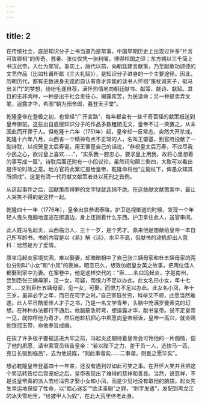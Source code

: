 ```yaml
---
---
---
```

title: 2
---



在传统社会，底层知识分子上书当道乃是常事。中国早期历史上出现过许多“片言可致卿相”的传奇。苏秦、张仪仅凭一张利嘴，博得相国之印；东方朔以三千简上书汉武帝，入仕为郎官。事实上，唐代以前，向朝廷建言献策，乃至献歌功颂德的文艺作品（比如杜甫所献《三大礼赋》），是知识分子进身的一个主要途径。因此，历朝历代，都有无数进身无路而自认有奇才异能的读书人怀抱“策杖谒天子，驱马出关门”的梦想，纷纷毛遂自荐，满怀热情地向朝廷献书、献策、献诗、献赋。其目的无非两种，一种是出于社会责任心，揭露疾苦，为民请命；另一种是卖弄文笔，逞露才华，希图“朝为田舍郎，暮登天子堂”。

乾隆皇帝在登极之初，也曾经“广开言路”，每年都会有一些千奇百怪的献策报送到皇帝御前。这些出自底层知识分子的作品多数粗陋无文，皇帝不过一笑置之，从未因此而开罪于人。但乾隆十六年（1751年）起，皇帝却一反常态，突然大开杀戒。乾隆十六年八月，山西省一个精神有点不正常的人，名叫王肇基，到官府投献了一副诗联，以祝贺皇太后寿诞。用王肇基自己的话说，“恭祝皇太后万寿，不过尽我小民之心，欲讨皇上喜欢……”，“实系我一腔忠心，要求皇上用我，故将心里想着的事写成一篇”。诗联后面还附有一小段议论，虽然词句颠三倒四，大致可以看出是评论时政之意。地方官将此案汇报给皇帝，乾隆命将他“立毙杖下，俾愚众知其所炯戒”。这是有清一代将献文献策者处以死刑之首例。

从这起事件之后，因献策而得罪的文字狱就连绵不绝。在这些献文献策案中，最让人哭笑不得的是这样一起。

乾隆四十一年（1776年），皇帝出京恭谒泰陵。护卫巡视御道的时候，发现一个年轻人鬼头鬼脑地逡巡在御道边，身上还揣着什么东西。护卫拿住此人，送官审问。

此人姓冯名起炎，山西临汾人，三十一岁，是个秀才。原来他是想献给皇帝一本自己所写的书。书的内容是以《易》解《诗》，水平不高，但献书的动机却出人意料：居然是为了爱情。

原来冯起炎家境贫困，难以娶妻，却暗暗相中了自己张三姨母家和杜五姨母家的两位分别叫“小女”和“小凤”的表妹，暗恋已久，想效仿娥皇女英之故事，把两位佳人都娶到家中为妻。在案卷中，他是这样交代的：“臣……名曰冯起炎，字是南州，尝到臣张三姨母家，见一女，可娶，而恨力不足以办此。此女名曰小女，年十七岁……又到臣杜五姨母家，见一女，可娶，而恨力不足以办此。此女名小凤，年十三岁，虽非必字之年，而已在可字之时。”自己家庭贫穷，科举又不顺，此愿当然难遂。此人平日酷爱佳人才子之书，乃是一名文学青年，头脑中充满罗曼蒂克的幻想。在种种办法都行不通后，他脑筋急转弯，想逞露才华，献书皇帝。说不定皇帝一见，就惊呼他为奇才。然后他趁机把心中夙愿向皇帝倾诉，皇帝一高兴，就会赐他银冠玉带，命他奉旨成婚。

在挨了许多板子要被送进大牢之前，冯起炎还期待着皇帝会可怜他的一片痴情，偿了他的夙愿，请审案官员转告皇帝：“若以陛下之力，差干员一人，选快马一匹，克日长驱到临邑”，去为他说媒，“则此事谐矣……二事谐，则臣之愿毕矣”。

想必乾隆皇帝登基四十一年来，还没有遇到过如此可笑之事。在开怀大笑并且把这个笑话转告给后宫宠妃之后，皇帝表现出了难得的慈祥和善良。当然，说慈祥，不是说皇帝真的派人去给冯秀才娶小女和小凤，而是少见地没有取他的脑袋。起炎先生幸运地保留了性命，以“痴心迷妄”“欲渎圣聪”之罪，“刺字发遣”，发配到黑龙江的冰天雪地里，“给披甲人为奴”，在北大荒里终老此身。